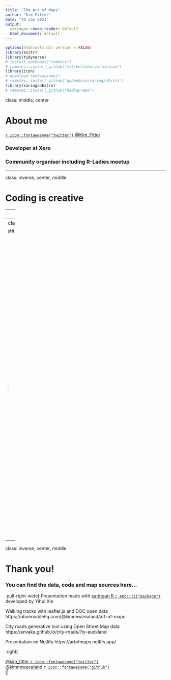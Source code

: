 ```yaml
---
title: "The Art of Maps"
author: "Kim Fitter"
date: "19 Jan 2021"
output:
  xaringan::moon_reader: default
  html_document: default
---
```


```r
options(htmltools.dir.version = FALSE)
library(knitr)
library(tidyverse)
# install.packages("remotes")
# remotes::install_github("mitchelloharawild/icon")
library(icon)
# download_fontawesome()
# remotes::install_github("gadenbuie/xaringanExtra")
library(xaringanExtra)
# remotes::install_github("hadley/emo")
```



class: middle, center

# About me

[ `r icon::fontawesome("twitter")` @Kim_Fitter](https://twitter.com/kim_fitter)<br/>


### Developer at Xero

### Community organiser including R-Ladies meetup



---


class: inverse, center, middle

# Coding is creative 

---
class: center, middle

## Auckland City Roads

<img style="border-radius: 50%;" src="https://github.com/kimnewzealand/art-of-maps/blob/master/img/akl-roads.PNG?raw=true" width="950px"/>

---
class: center, middle

## DOC Walking Tracks

<img style="border-radius: 50%;" src="https://github.com/kimnewzealand/art-of-maps/blob/master/img/doc-walks.PNG?raw=true" width="950px"/>

---

class: inverse, center, middle

# Thank you!

### You can find the data, code and map sources here...

.pull-right-wide[
 Presentation made with [xaringan R `r emo::ji("package")`](https://github.com/yihui/xaringan#xaringan) developed by Yihui Xie






Walking tracks with leaflet.js and DOC open data https://observablehq.com/@kimnewzealand/art-of-maps


City roads generative tool using Open Street Map data https://anvaka.github.io/city-roads/?q=auckland

Presentation on Netlify https://artofmaps.netlify.app/


.right[

[@kim_fitter `r icon::fontawesome("twitter")`](https://twitter.com/kim_fitter)<br/>
[@kimnewzealand `r icon::fontawesome("github")`](https://github.com/kimnewzealand)<br/>
]]

